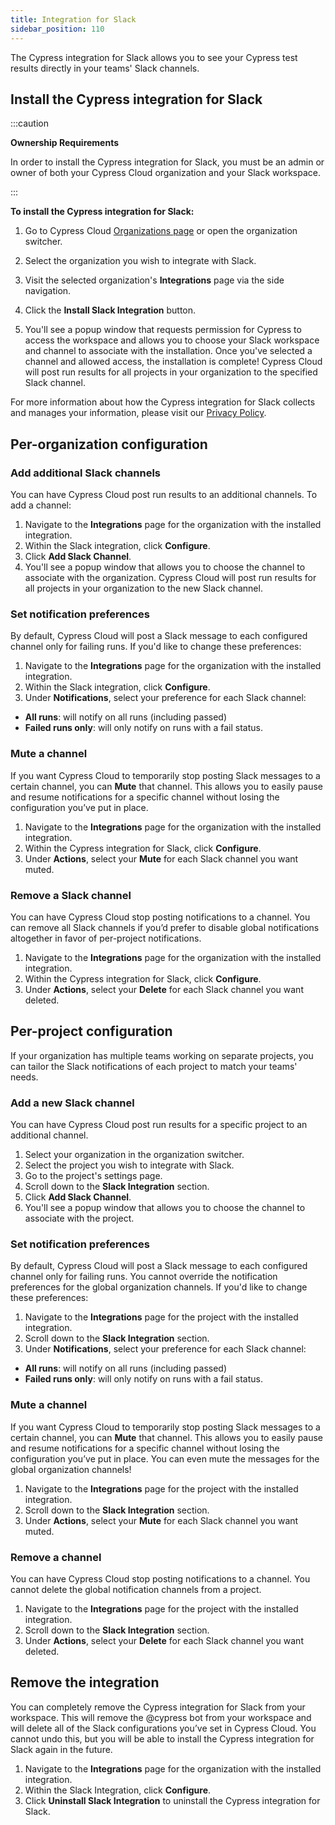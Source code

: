 ```yaml
---
title: Integration for Slack
sidebar_position: 110
---
```


The Cypress integration for Slack allows you to see your Cypress test results
directly in your teams' Slack channels.

<DocsImage
  src="/img/dashboard/cypress-slack-integration-channel-feed.png"
  alt="Cypress notification feed in Slack channel"
/>

## Install the Cypress integration for Slack

:::caution

<strong>Ownership Requirements</strong>

In order to install the Cypress integration for Slack, you must be an admin or
owner of both your Cypress Cloud organization and your Slack workspace.

:::

**To install the Cypress integration for Slack:**

1. Go to Cypress Cloud
   [Organizations page](https://cloud.cypress.io/organizations) or open the
   organization switcher.
1. Select the organization you wish to integrate with Slack.

   <DocsImage
     src="/img/dashboard/select-cypress-organization.jpg"
     alt="Select an organization"
     width={740}
   />

1. Visit the selected organization's **Integrations** page via the side
   navigation.

   <DocsImage
     src="/img/dashboard/navigate-to-organization-integrations.jpg"
     alt="Install Cypress Slack from Integrations"
   />

1. Click the **Install Slack Integration** button.
1. You'll see a popup window that requests permission for Cypress to access the
   workspace and allows you to choose your Slack workspace and channel to
   associate with the installation. Once you've selected a channel and allowed
   access, the installation is complete! Cypress Cloud will post run results for
   all projects in your organization to the specified Slack channel.

For more information about how the Cypress integration for Slack collects and
manages your information, please visit our
[Privacy Policy](https://on.cypress.io/privacy-policy).

## Per-organization configuration

### Add additional Slack channels

You can have Cypress Cloud post run results to an additional channels. To add a
channel:

1. Navigate to the **Integrations** page for the organization with the installed
   integration.
1. Within the Slack integration, click **Configure**.
1. Click **Add Slack Channel**.
1. You'll see a popup window that allows you to choose the channel to associate
   with the organization. Cypress Cloud will post run results for all projects
   in your organization to the new Slack channel.

### Set notification preferences

By default, Cypress Cloud will post a Slack message to each configured channel
only for failing runs. If you'd like to change these preferences:

1. Navigate to the **Integrations** page for the organization with the installed
   integration.
1. Within the Slack integration, click **Configure**.
1. Under **Notifications**, select your preference for each Slack channel:

- **All runs**: will notify on all runs (including passed)
- **Failed runs only**: will only notify on runs with a fail status.

### Mute a channel

If you want Cypress Cloud to temporarily stop posting Slack messages to a
certain channel, you can **Mute** that channel. This allows you to easily pause
and resume notifications for a specific channel without losing the configuration
you’ve put in place.

1. Navigate to the **Integrations** page for the organization with the installed
   integration.
1. Within the Cypress integration for Slack, click **Configure**.
1. Under **Actions**, select your **Mute** for each Slack channel you want
   muted.

### Remove a Slack channel

You can have Cypress Cloud stop posting notifications to a channel. You can
remove all Slack channels if you’d prefer to disable global notifications
altogether in favor of per-project notifications.

1. Navigate to the **Integrations** page for the organization with the installed
   integration.
1. Within the Cypress integration for Slack, click **Configure**.
1. Under **Actions**, select your **Delete** for each Slack channel you want
   deleted.

## Per-project configuration

If your organization has multiple teams working on separate projects, you can
tailor the Slack notifications of each project to match your teams' needs.

### Add a new Slack channel

You can have Cypress Cloud post run results for a specific project to an
additional channel.

1. Select your organization in the organization switcher.
   <DocsImage
     src="/img/dashboard/select-cypress-organization.jpg"
     alt="Select an organization"
     width={740}
   />
1. Select the project you wish to integrate with Slack.
   <DocsImage
     src="/img/dashboard/select-cypress-project.jpg"
     alt="Select a project"
   />
1. Go to the project's settings page.
   <DocsImage
     src="/img/dashboard/select-project-settings.jpg"
     alt="Visit project settings"
     width={600}
   />
1. Scroll down to the **Slack Integration** section.
1. Click **Add Slack Channel**.
1. You'll see a popup window that allows you to choose the channel to associate
   with the project.

### Set notification preferences

By default, Cypress Cloud will post a Slack message to each configured channel
only for failing runs. You cannot override the notification preferences for the
global organization channels. If you'd like to change these preferences:

1. Navigate to the **Integrations** page for the project with the installed
   integration.
1. Scroll down to the **Slack Integration** section.
1. Under **Notifications**, select your preference for each Slack channel:

- **All runs**: will notify on all runs (including passed)
- **Failed runs only**: will only notify on runs with a fail status.

### Mute a channel

If you want Cypress Cloud to temporarily stop posting Slack messages to a
certain channel, you can **Mute** that channel. This allows you to easily pause
and resume notifications for a specific channel without losing the configuration
you’ve put in place. You can even mute the messages for the global organization
channels!

1. Navigate to the **Integrations** page for the project with the installed
   integration.
1. Scroll down to the **Slack Integration** section.
1. Under **Actions**, select your **Mute** for each Slack channel you want
   muted.

### Remove a channel

You can have Cypress Cloud stop posting notifications to a channel. You cannot
delete the global notification channels from a project.

1. Navigate to the **Integrations** page for the project with the installed
   integration.
1. Scroll down to the **Slack Integration** section.
1. Under **Actions**, select your **Delete** for each Slack channel you want
   deleted.

## Remove the integration

You can completely remove the Cypress integration for Slack from your workspace.
This will remove the @cypress bot from your workspace and will delete all of the
Slack configurations you’ve set in Cypress Cloud. You cannot undo this, but you
will be able to install the Cypress integration for Slack again in the future.

1. Navigate to the **Integrations** page for the organization with the installed
   integration.
1. Within the Slack Integration, click **Configure**.
1. Click **Uninstall Slack Integration** to uninstall the Cypress integration
   for Slack.
